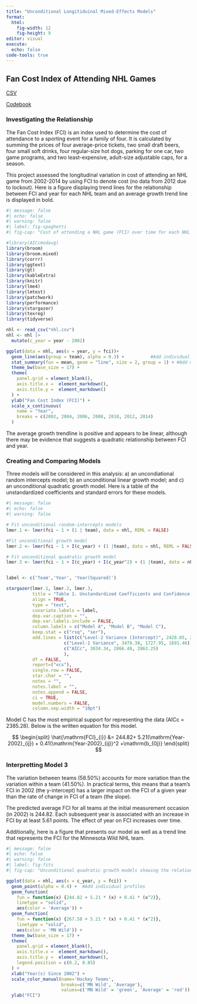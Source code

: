 ```yaml
---
title: "Unconditional Longitiduinal Mixed-Effects Models"
format: 
  html:
    fig-width: 12
    fig-height: 9
editor: visual
execute: 
  echo: false
code-tools: true
---
```


## Fan Cost Index of Attending NHL Games

[CSV](https://raw.githubusercontent.com/zief0002/bespectacled-antelope/main/data/nhl.csv)

[Codebook](http://zief0002.github.io/bespectacled-antelope/codebooks/nhl.html)

### Investigating the Relationship

The Fan Cost Index (FCI) is an index used to determine the cost of attendance to a sporting event for a family of four. It is calculated by summing the prices of four average-price tickets, two small draft beers, four small soft drinks, four regular-size hot dogs, parking for one car, two game programs, and two least-expensive, adult-size adjustable caps, for a season. 

This project assessed the longitudinal variation in cost of attending an NHL game from 2002-2014 by using FCI to denote cost (no data from 2012 due to lockout). Here is a figure displaying trend lines for the relationship between FCI and year for each NHL team and an average growth trend line is displayed in bold.

```r
#| message: false
#| echo: false
#| warning: false
#| label: fig-spaghetti
#| fig-cap: "Cost of attending a NHL game (FCI) over time for each NHL team. The black line represents the average cost of attending NHL games."

#library(AICcmodavg)
library(broom)
library(broom.mixed)
library(corrr)
library(ggtext)
library(gt)
library(kableExtra)
library(knitr)
library(lme4)
library(lmtest)
library(patchwork)
library(performance)
library(stargazer)
library(texreg)
library(tidyverse)

nhl <- read_csv("nhl.csv") 
nhl <- nhl |> 
  mutate(c_year = year - 2002)

ggplot(data = nhl, aes(x = year, y = fci))+
  geom_line(aes(group = team), alpha = 0.3) +          #Add individual profiles
  stat_summary(fun = mean, geom = "line", size = 2, group = 1) + #Add mean profile line
  theme_bw(base_size = 17) +
  theme(
    panel.grid = element_blank(),
    axis.title.x =  element_markdown(),
    axis.title.y =  element_markdown()
  ) +
  ylab("Fan Cost Index (FCI)") +
  scale_x_continuous(
    name = "Year",
    breaks = c(2002, 2004, 2006, 2008, 2010, 2012, 2014)
  )
```

The average growth trendline is positive and appears to be linear, although there may be evidence that suggests a quadratic relationship between FCI and year. 

### Creating and Comparing Models

Three models will be considered in this analysis: a) an uncondiational random intercepts model; b) an unconditional linear growth model; and c) an unconditional quadratic growth model. Here is a table of the unstandardized coefficients and standard errors for these models.

```r
#| message: false
#| echo: false
#| warning: false

# Fit unconditional random-intercepts models
lmer.1 <- lmer(fci ~ 1 + (1 | team), data = nhl, REML = FALSE)

#Fit unconditional growth model
lmer.2 <- lmer(fci ~ 1 + I(c_year) + (1 |team), data = nhl, REML = FALSE) 

# Fit unconditional quadratic growth model
lmer.3 <- lmer(fci ~ 1 + I(c_year) + I(c_year^2) + (1 |team), data = nhl, REML = FALSE)


label <- c('Team','Year', 'Year(Squared)')

stargazer(lmer.1, lmer.2, lmer.3, 
          title = "Table 1. Unstandardized Coefficients and Confidence Intervals for a Series of LMER Models Fitted to Estimate FCI of NHL Games", 
          align = TRUE, 
          type = "text", 
          covariate.labels = label, 
          dep.var.caption = "", 
          dep.var.labels.include = FALSE, 
          column.labels = c("Model A", "Model B", "Model C"),
          keep.stat = c("rsq", "ser"), 
          add.lines = list(c("Level-2 Variance (Intercept)", 2428.05, 2398.24, 2385.28), 
                      c("Level-1 Variance", 3478.38, 1727.95, 1691.46), 
                      c("AICc", 3034.34, 2866.48, 2863.25)
                      ),
          df = FALSE, 
          report=("vcs"), 
          single.row = FALSE, 
          star.char = "", 
          notes = "", 
          notes.label = "", 
          notes.append = FALSE, 
          ci = TRUE,
          model.numbers = FALSE,
          column.sep.width = "10pt")
```

Model C has the most empirical support for representing the data (AICc = 2385.28). Below is the written equation for this model.

$$
\begin{split}
\hat{\mathrm{FCI}_{i}} &= 244.82+ 5.21(\mathrm{Year-2002}_{ij}) + 0.41(\mathrm{Year-2002}_{ij})^2 +\mathrm{b_{0j}}
\end{split}
$$

### Interpretting Model 3

The variation between teams (58.50%) accounts for more variation than the variation within a team (41.50%). In practical terms, this means that a team's FCI in 2002 (the y-intercept) has a larger impact on the FCI of a given year than the rate of change in FCI of a team (the slope). 

The predicted average FCI for all teams at the initial measurement occasion (in 2002) is 244.82.
Each subsequent year is associated with an increase in FCI by at least 5.61 points. The effect of year on FCI increases over time.

Additionally, here is a figure that presents our model as well as a trend line that represents the FCI for the Minnesota Wild NHL team.

```r
#| message: false
#| echo: false
#| warning: false
#| label: fig-fits
#| fig-cap: "Unconditional quadratic growth models showing the relationship between year and NHL fan cost index. The green curve shows the predicted cost of attending a Minnesota Wild game, whereas the red curve shows the predicted cost of attending any NHL game, on average."

ggplot(data = nhl, aes(x = c_year, y = fci)) +
  geom_point(alpha = 0.4) +  #Add individual profiles
  geom_function(
    fun = function(x) {244.82 + 5.21 * (x) + 0.41 * (x^2)},
    linetype = "solid",
    aes(color = 'Average')) +
  geom_function(
    fun = function(x) {267.58 + 5.21 * (x) + 0.41 * (x^2)},
    linetype = "solid",
    aes(color = 'MN Wild')) +
  theme_bw(base_size = 17) +
  theme(
    panel.grid = element_blank(),
    axis.title.x =  element_markdown(),
    axis.title.y =  element_markdown(),
    legend.position = c(0.2, 0.85)
  ) +
  xlab("Year(s) Since 2002") +
  scale_color_manual(name='Hockey Teams',
                     breaks=c('MN Wild', 'Average'),
                     values=c('MN Wild' = 'green', 'Average' = 'red')) +
  ylab("FCI")
```
